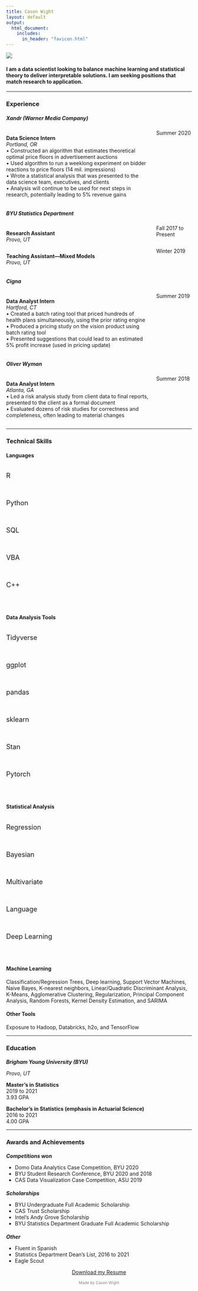 ```yaml
---
title: Cason Wight
layout: default
output: 
  html_document:
    includes:
      in_header: "favicon.html" 
---
```



<style>
  .title{
    display: none;
  }
</style>

![](stock_photo.png){width=100%,margin=0,padding=0}
<h4>I am a data scientist looking to balance machine learning and statistical theory to deliver interpretable solutions. I am seeking positions that match research to application.</h4>

***

###  Experience  
  
#####  **Xandr** (Warner Media Company)
:::: {.columns}
::: {.column width="80%"}
**Data Science Intern**  
*Portland, OR*  
•  Constructed an algorithm that estimates theoretical optimal price floors in advertisement auctions  
•  Used algorithm to run a weeklong experiment on bidder reactions to price floors (14 mil. impressions)  
•  Wrote a statistical analysis that was presented to the data science team, executives, and clients  
•  Analysis will continue to be used for next steps in research, potentially leading to 5% revenue gains  
:::
::: {.column width="20%"}
<div align="right">Summer 2020</div>
:::
::::
  
<p></p>
  
#####  **BYU Statistics Department**  

:::: {.columns}
::: {.column width="80%"}
**Research Assistant**  
*Provo, UT*  
:::
::: {.column width="20%"}
<div align="right">Fall 2017 to Present</div>
:::
::::
:::: {.columns}
::: {.column width="80%"}
**Teaching Assistant---Mixed Models**  
*Provo, UT*  
:::
::: {.column width="20%"}
<div align="right">Winter 2019</div>
:::
::::
  
<p></p>
  
#####  **Cigna**  
:::: {.columns}
::: {.column width="80%"}
**Data Analyst Intern**  
*Hartford, CT*  
•  Created a batch rating tool that priced hundreds of health plans simultaneously, using the prior rating engine  
•  Produced a pricing study on the vision product using batch rating tool  
•  Presented suggestions that could lead to an estimated 5% profit increase (used in pricing update)  
:::
::: {.column width="20%"}
<div align="right">Summer 2019</div>
:::
::::
  
<p></p>
  
#####  **Oliver Wyman**  
:::: {.columns}
::: {.column width="80%"}
**Data Analyst Intern**  
*Atlanta, GA*  
•  Led a risk analysis study from client data to final reports, presented to the client as a formal document  
•  Evaluated dozens of risk studies for correctness and completeness, often leading to material changes
:::
::: {.column width="20%"}
<div align="right">Summer 2018</div>
:::
::::
  
***
###  Technical Skills  

:::: {.col-md-12}
::: {.col-md-4}
####  Languages  
:::: {.columns}
::: {.column width="40%"}
<p class="fa fa-fw fa-lg" style="font-size:Large; text-align:left">R</p><br>
<p class="fa fa-fw fa-lg" style="font-size:Large; text-align:left">Python</p><br>
<p class="fa fa-fw fa-lg" style="font-size:Large; text-align:left">SQL</p><br>
<p class="fa fa-fw fa-lg" style="font-size:Large; text-align:left">VBA</p><br>
<p class="fa fa-fw fa-lg" style="font-size:Large; text-align:left">C++</p><br>
:::
::: {.column width="60%"}
<p class="fa fa-star fa-lg"></p>
<p class="fa fa-star fa-lg"></p>
<p class="fa fa-star fa-lg"></p>
<p class="fa fa-star fa-lg"></p>
<p class="fa fa-star-half-empty fa-lg"></p>
<br>
<p class="fa fa-star fa-lg"></p>
<p class="fa fa-star fa-lg"></p>
<p class="fa fa-star fa-lg"></p>
<p class="fa fa-star-half-empty fa-lg"></p>
<p class="fa fa-star-o fa-lg"></p>
<br>
<p class="fa fa-star fa-lg"></p>
<p class="fa fa-star fa-lg"></p>
<p class="fa fa-star fa-lg"></p>
<p class="fa fa-star-o fa-lg"></p>
<p class="fa fa-star-o fa-lg"></p>
<br>
<p class="fa fa-star fa-lg"></p>
<p class="fa fa-star fa-lg"></p>
<p class="fa fa-star fa-lg"></p>
<p class="fa fa-star-o fa-lg"></p>
<p class="fa fa-star-o fa-lg"></p>
<br>
<p class="fa fa-star fa-lg"></p>
<p class="fa fa-star fa-lg"></p>
<p class="fa fa-star-o fa-lg"></p>
<p class="fa fa-star-o fa-lg"></p>
<p class="fa fa-star-o fa-lg"></p>
:::
::::

:::
::: {.col-md-4}
#### Data Analysis Tools  
:::: {.columns}
::: {.column width="40%"}
<p class="fa fa-fw fa-lg" style="font-size:Large; text-align:left">Tidyverse</p><br>
<p class="fa fa-fw fa-lg" style="font-size:Large; text-align:left">ggplot</p><br>
<p class="fa fa-fw fa-lg" style="font-size:Large; text-align:left">pandas</p><br>
<p class="fa fa-fw fa-lg" style="font-size:Large; text-align:left">sklearn</p><br>
<p class="fa fa-fw fa-lg" style="font-size:Large; text-align:left">Stan</p><br>
<p class="fa fa-fw fa-lg" style="font-size:Large; text-align:left">Pytorch</p><br>
:::
::: {.column width="60%"}
<p class="fa fa-star fa-lg" style="text-align:right"></p>
<p class="fa fa-star fa-lg" style="text-align:right"></p>
<p class="fa fa-star fa-lg" style="text-align:right"></p>
<p class="fa fa-star fa-lg" style="text-align:right"></p>
<p class="fa fa-star-half-empty fa-lg" style="text-align:right"></p>
<br>
<p class="fa fa-star fa-lg" style="text-align:right"></p>
<p class="fa fa-star fa-lg" style="text-align:right"></p>
<p class="fa fa-star fa-lg" style="text-align:right"></p>
<p class="fa fa-star fa-lg" style="text-align:right"></p>
<p class="fa fa-star-half-empty fa-lg" style="text-align:right"></p>
<br>
<p class="fa fa-star fa-lg" style="text-align:right"></p>
<p class="fa fa-star fa-lg" style="text-align:right"></p>
<p class="fa fa-star fa-lg" style="text-align:right"></p>
<p class="fa fa-star fa-lg" style="text-align:right"></p>
<p class="fa fa-star-o fa-lg" style="text-align:right"></p>
<br>
<p class="fa fa-star fa-lg" style="text-align:right"></p>
<p class="fa fa-star fa-lg" style="text-align:right"></p>
<p class="fa fa-star fa-lg" style="text-align:right"></p>
<p class="fa fa-star-half-empty fa-lg" style="text-align:right"></p>
<p class="fa fa-star-o fa-lg" style="text-align:right"></p>
<br>
<p class="fa fa-star fa-lg" style="text-align:right"></p>
<p class="fa fa-star fa-lg" style="text-align:right"></p>
<p class="fa fa-star fa-lg" style="text-align:right"></p>
<p class="fa fa-star-o fa-lg" style="text-align:right"></p>
<p class="fa fa-star-o fa-lg" style="text-align:right"></p>
<br>
<p class="fa fa-star fa-lg" style="text-align:right"></p>
<p class="fa fa-star fa-lg" style="text-align:right"></p>
<p class="fa fa-star fa-lg" style="text-align:right"></p>
<p class="fa fa-star-o fa-lg" style="text-align:right"></p>
<p class="fa fa-star-o fa-lg" style="text-align:right"></p>
:::
::::

:::
::: {.col-md-4}
#### Statistical Analysis  
:::: {.columns}
::: {.column width="40%"}
<p class="fa fa-fw fa-lg" style="font-size:Large; text-align:left">Regression</p><br>
<p class="fa fa-fw fa-lg" style="font-size:Large; text-align:left">Bayesian</p><br>
<p class="fa fa-fw fa-lg" style="font-size:Large; text-align:left">Multivariate</p><br>
<p class="fa fa-fw fa-lg" style="font-size:Large; text-align:left">Language</p><br>
<p class="fa fa-fw fa-lg" style="font-size:Large; text-align:left">Deep Learning</p><br>
:::
::: {.column width="60%"}
<p class="fa fa-star fa-lg" style="text-align:right"></p>
<p class="fa fa-star fa-lg" style="text-align:right"></p>
<p class="fa fa-star fa-lg" style="text-align:right"></p>
<p class="fa fa-star fa-lg" style="text-align:right"></p>
<p class="fa fa-star-half-empty fa-lg" style="text-align:right"></p>
<br>
<p class="fa fa-star fa-lg" style="text-align:right"></p>
<p class="fa fa-star fa-lg" style="text-align:right"></p>
<p class="fa fa-star fa-lg" style="text-align:right"></p>
<p class="fa fa-star fa-lg" style="text-align:right"></p>
<p class="fa fa-star-o fa-lg" style="text-align:right"></p>
<br>
<p class="fa fa-star fa-lg" style="text-align:right"></p>
<p class="fa fa-star fa-lg" style="text-align:right"></p>
<p class="fa fa-star fa-lg" style="text-align:right"></p>
<p class="fa fa-star-half-empty fa-lg" style="text-align:right"></p>
<p class="fa fa-star-o fa-lg" style="text-align:right"></p>
<br>
<p class="fa fa-star fa-lg" style="text-align:right"></p>
<p class="fa fa-star fa-lg" style="text-align:right"></p>
<p class="fa fa-star fa-lg" style="text-align:right"></p>
<p class="fa fa-star-o fa-lg" style="text-align:right"></p>
<p class="fa fa-star-o fa-lg" style="text-align:right"></p>
<br>
<p class="fa fa-star fa-lg" style="text-align:right"></p>
<p class="fa fa-star fa-lg" style="text-align:right"></p>
<p class="fa fa-star fa-lg" style="text-align:right"></p>
<p class="fa fa-star-o fa-lg" style="text-align:right"></p>
<p class="fa fa-star-o fa-lg" style="text-align:right"></p>
:::
::::


:::
::::

#### Machine Learning  
Classification/Regression Trees, Deep learning, Support Vector Machines, Naive Bayes, K-nearest neighbors, Linear/Quadratic Discriminant Analysis, K-Means, Agglomerative Clustering, Regularization, Principal Component Analysis,  Random Forests, Kernel Density Estimation, and SARIMA

#### Other Tools  
Exposure to Hadoop, Databricks, h2o, and TensorFlow

***

###  Education  

#####  **Brigham Young University** (BYU)
<p style="margin-top: -10px">*Provo, UT*</p>

**Master's in Statistics**  
2019 to 2021  
3.93 GPA  

**Bachelor's in Statistics (emphasis in Actuarial Science)**  
2016 to 2021  
4.00 GPA  


***

###  Awards and Achievements  
#####  Competitions won
<ul style="margin-top: -10px">
<li>Domo Data Analytics Case Competition, BYU 2020</li>
<li>BYU Student Research Conference, BYU 2020 and 2018</li>
<li>CAS Data Visualization Case Competition, ASU 2019</li>
</ul>

#####  Scholarships
<ul style="margin-top: -10px">
<li>BYU Undergraduate Full Academic Scholarship</li>
<li>CAS Trust Scholarship</li>
<li>Intel's Andy Grove Scholarship</li>
<li>BYU Statistics Department Graduate Full Academic Scholarship</li>
</ul>
  
#####  Other
<ul style="margin-top: -10px">
<li>Fluent in Spanish</li>
<li>Statistics Department Dean's List, 2016 to 2021</li>
<li>Eagle Scout</li>
</ul> 

  
<link rel="stylesheet" href="https://cdnjs.cloudflare.com/ajax/libs/font-awesome/4.7.0/css/font-awesome.min.css">
  
<p style="text-align: center;">
    <a href="mailto:cason.wight@gmail.com?subject = Feedback&body = Message" target="_blank" class="fa fa-send fa-lg fa-fw"></a>
    <a href="https://www.linkedin.com/in/casonwight/" target="_blank" class="fa fa-linkedin fa-lg fa-fw"></a>
    <a href="https://github.com/casonwight" target="_blank" class="fa fa-github fa-lg fa-fw"></a>
</p>

<a href="Cason Wight Resume.pdf" download target="_blank"><p style="text-align:center">Download my Resume</p></a>
<p style="text-align:center; font-size:75%; color:grey">Made by Cason Wight</p>
